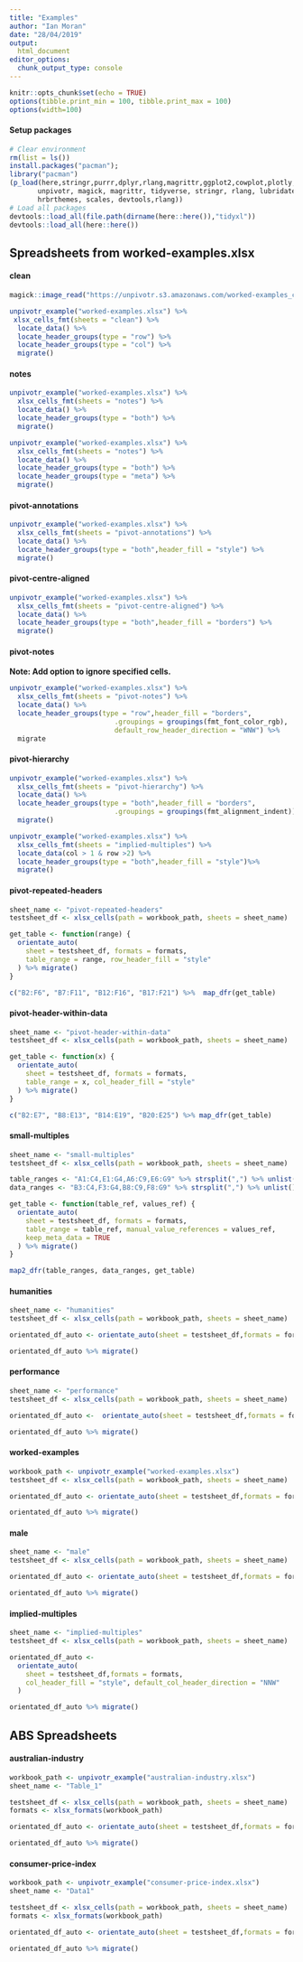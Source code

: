 ```yaml
---
title: "Examples"
author: "Ian Moran"
date: "28/04/2019"
output:   
  html_document
editor_options: 
  chunk_output_type: console
---
```



```r
knitr::opts_chunk$set(echo = TRUE)
options(tibble.print_min = 100, tibble.print_max = 100)
options(width=100)
```

#### Setup packages 
```r
# Clear environment 
rm(list = ls())
install.packages("pacman");
library("pacman")
(p_load(here,stringr,purrr,dplyr,rlang,magrittr,ggplot2,cowplot,plotly,
       unpivotr, magick, magrittr, tidyverse, stringr, rlang, lubridate,
       hrbrthemes, scales, devtools,rlang))
# Load all packages 
devtools::load_all(file.path(dirname(here::here()),"tidyxl"))
devtools::load_all(here::here())
```

## Spreadsheets from worked-examples.xlsx

#### clean


```r
magick::image_read("https://unpivotr.s3.amazonaws.com/worked-examples_clean.png")
```


```r

unpivotr_example("worked-examples.xlsx") %>% 
 xlsx_cells_fmt(sheets = "clean") %>% 
  locate_data() %>% 
  locate_header_groups(type = "row") %>% 
  locate_header_groups(type = "col") %>% 
  migrate()

```



#### notes

```r

unpivotr_example("worked-examples.xlsx") %>% 
  xlsx_cells_fmt(sheets = "notes") %>% 
  locate_data() %>% 
  locate_header_groups(type = "both") %>% 
  migrate()

unpivotr_example("worked-examples.xlsx") %>% 
  xlsx_cells_fmt(sheets = "notes") %>% 
  locate_data() %>% 
  locate_header_groups(type = "both") %>% 
  locate_header_groups(type = "meta") %>% 
  migrate()

```


#### pivot-annotations

```r

unpivotr_example("worked-examples.xlsx") %>% 
  xlsx_cells_fmt(sheets = "pivot-annotations") %>% 
  locate_data() %>% 
  locate_header_groups(type = "both",header_fill = "style") %>% 
  migrate()

```

#### pivot-centre-aligned


```r

unpivotr_example("worked-examples.xlsx") %>% 
  xlsx_cells_fmt(sheets = "pivot-centre-aligned") %>% 
  locate_data() %>% 
  locate_header_groups(type = "both",header_fill = "borders") %>% 
  migrate()

```

#### pivot-notes
**Note: Add option to ignore specified cells.**

```r

unpivotr_example("worked-examples.xlsx") %>% 
  xlsx_cells_fmt(sheets = "pivot-notes") %>% 
  locate_data() %>% 
  locate_header_groups(type = "row",header_fill = "borders",
                          .groupings = groupings(fmt_font_color_rgb),
                          default_row_header_direction = "WNW") %>%
  migrate
```

#### pivot-hierarchy

```r

unpivotr_example("worked-examples.xlsx") %>% 
  xlsx_cells_fmt(sheets = "pivot-hierarchy") %>% 
  locate_data() %>% 
  locate_header_groups(type = "both",header_fill = "borders",
                          .groupings = groupings(fmt_alignment_indent))%>%
  migrate()

```


```r

unpivotr_example("worked-examples.xlsx") %>% 
  xlsx_cells_fmt(sheets = "implied-multiples") %>% 
  locate_data(col > 1 & row >2) %>% 
  locate_header_groups(type = "both",header_fill = "style")%>%
  migrate()

```





#### pivot-repeated-headers

```r
sheet_name <- "pivot-repeated-headers"
testsheet_df <- xlsx_cells(path = workbook_path, sheets = sheet_name)

get_table <- function(range) {
  orientate_auto(
    sheet = testsheet_df, formats = formats,
    table_range = range, row_header_fill = "style"
  ) %>% migrate()
}

c("B2:F6", "B7:F11", "B12:F16", "B17:F21") %>%  map_dfr(get_table) 
```


#### pivot-header-within-data

```r

sheet_name <- "pivot-header-within-data"
testsheet_df <- xlsx_cells(path = workbook_path, sheets = sheet_name)

get_table <- function(x) {
  orientate_auto(
    sheet = testsheet_df, formats = formats,
    table_range = x, col_header_fill = "style"
  ) %>% migrate()
}

c("B2:E7", "B8:E13", "B14:E19", "B20:E25") %>% map_dfr(get_table)
```

#### small-multiples

```r
sheet_name <- "small-multiples"
testsheet_df <- xlsx_cells(path = workbook_path, sheets = sheet_name)

table_ranges <- "A1:C4,E1:G4,A6:C9,E6:G9" %>% strsplit(",") %>% unlist()
data_ranges <- "B3:C4,F3:G4,B8:C9,F8:G9" %>% strsplit(",") %>% unlist()

get_table <- function(table_ref, values_ref) {
  orientate_auto(
    sheet = testsheet_df, formats = formats,
    table_range = table_ref, manual_value_references = values_ref,
    keep_meta_data = TRUE
  ) %>% migrate()
}

map2_dfr(table_ranges, data_ranges, get_table)
```

#### humanities

```r
sheet_name <- "humanities"
testsheet_df <- xlsx_cells(path = workbook_path, sheets = sheet_name)

orientated_df_auto <- orientate_auto(sheet = testsheet_df,formats = formats)

orientated_df_auto %>% migrate()
```

#### performance

```r

sheet_name <- "performance"
testsheet_df <- xlsx_cells(path = workbook_path, sheets = sheet_name)

orientated_df_auto <-  orientate_auto(sheet = testsheet_df,formats = formats)

orientated_df_auto %>% migrate()

```

#### worked-examples

```r

workbook_path <- unpivotr_example("worked-examples.xlsx")
testsheet_df <- xlsx_cells(path = workbook_path, sheets = sheet_name)

orientated_df_auto <- orientate_auto(sheet = testsheet_df,formats = formats)

orientated_df_auto %>% migrate()
```

#### male

```r
sheet_name <- "male"
testsheet_df <- xlsx_cells(path = workbook_path, sheets = sheet_name)

orientated_df_auto <- orientate_auto(sheet = testsheet_df,formats = formats)

orientated_df_auto %>% migrate()
```

#### implied-multiples

```r
sheet_name <- "implied-multiples"
testsheet_df <- xlsx_cells(path = workbook_path, sheets = sheet_name)

orientated_df_auto <-
  orientate_auto(
    sheet = testsheet_df,formats = formats,
    col_header_fill = "style", default_col_header_direction = "NNW"
  )

orientated_df_auto %>% migrate()

```

## ABS Spreadsheets 

#### australian-industry

```r
workbook_path <- unpivotr_example("australian-industry.xlsx")
sheet_name <- "Table_1"

testsheet_df <- xlsx_cells(path = workbook_path, sheets = sheet_name)
formats <- xlsx_formats(workbook_path)

orientated_df_auto <- orientate_auto(sheet = testsheet_df,formats = formats)

orientated_df_auto %>% migrate()
```

#### consumer-price-index


```r

workbook_path <- unpivotr_example("consumer-price-index.xlsx")
sheet_name <- "Data1"

testsheet_df <- xlsx_cells(path = workbook_path, sheets = sheet_name)
formats <- xlsx_formats(workbook_path)

orientated_df_auto <- orientate_auto(sheet = testsheet_df,formats = formats) 

orientated_df_auto %>% migrate()
```


